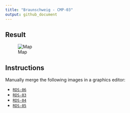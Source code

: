 ```yaml
---
title: "Braunschweig - CMP-03"
output: github_document
---
```


## Result

![Map](map_large.jpg)

## Instructions

Manually merge the following images in a graphics editor:

- [`RDS-06`](../rds-06/README.md)
- [`RDS-03`](../rds-03/README.md)
- [`RDS-04`](../rds-04/README.md)
- [`RDS-05`](../rds-05/README.md)
